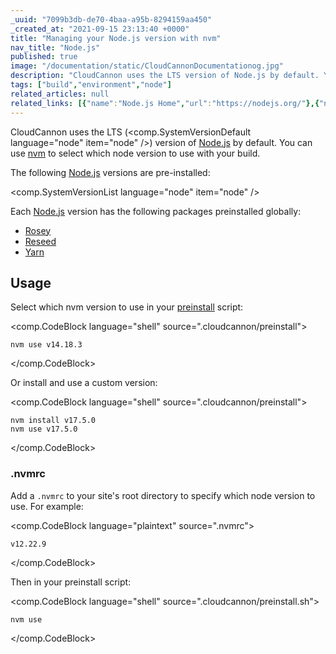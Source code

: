 ```yaml
---
_uuid: "7099b3db-de70-4baa-a95b-8294159aa450"
_created_at: "2021-09-15 23:13:40 +0000"
title: "Managing your Node.js version with nvm"
nav_title: "Node.js"
published: true
image: "/documentation/static/CloudCannonDocumentationog.jpg"
description: "CloudCannon uses the LTS version of Node.js by default. You can use nvm to select which node version to use with your build."
tags: ["build","environment","node"]
related_articles: null
related_links: [{"name":"Node.js Home","url":"https://nodejs.org/"},{"name":"nvm Documentation","url":"https://github.com/nvm-sh/nvm"},{"name":"Yarn Home","url":"https://classic.yarnpkg.com/lang/en/"}]
---
```


CloudCannon uses the LTS (<comp.SystemVersionDefault language="node" item="node" />) version of [Node.js](https://nodejs.org/) by default. You can use [nvm](https://github.com/nvm-sh/nvm/blob/master/README.md) to select which node version to use with your build.

The following [Node.js](https://nodejs.org/) versions are pre-installed:

<comp.SystemVersionList language="node" item="node" />

Each [Node.js](https://nodejs.org/) version has the following packages preinstalled globally:

* [Rosey](https://www.npmjs.com/package/rosey)
* [Reseed](https://www.npmjs.com/package/reseed)
* [Yarn](https://classic.yarnpkg.com/lang/en/)

## Usage
Select which nvm version to use in your [preinstall](/documentation/articles/extending-your-build-process-with-hooks/) script:

<comp.CodeBlock language="shell" source=".cloudcannon/preinstall">
```
nvm use v14.18.3
```
</comp.CodeBlock>

Or install and use a custom version:

<comp.CodeBlock language="shell" source=".cloudcannon/preinstall">
```
nvm install v17.5.0
nvm use v17.5.0
```
</comp.CodeBlock>

### .nvmrc
Add a `.nvmrc` to your site's root directory to specify which node version to use. For example:

<comp.CodeBlock language="plaintext" source=".nvmrc">
```
v12.22.9
```
</comp.CodeBlock>

Then in your preinstall script:

<comp.CodeBlock language="shell" source=".cloudcannon/preinstall.sh">
```
nvm use
```
</comp.CodeBlock>
